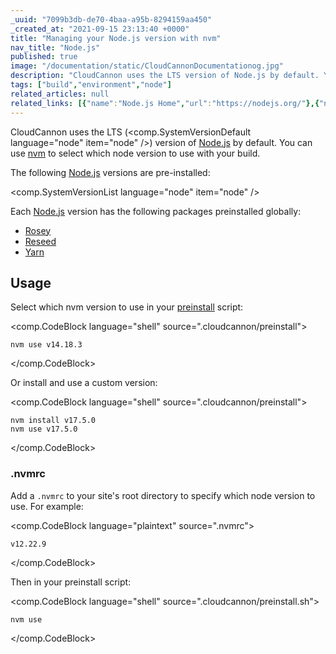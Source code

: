 ```yaml
---
_uuid: "7099b3db-de70-4baa-a95b-8294159aa450"
_created_at: "2021-09-15 23:13:40 +0000"
title: "Managing your Node.js version with nvm"
nav_title: "Node.js"
published: true
image: "/documentation/static/CloudCannonDocumentationog.jpg"
description: "CloudCannon uses the LTS version of Node.js by default. You can use nvm to select which node version to use with your build."
tags: ["build","environment","node"]
related_articles: null
related_links: [{"name":"Node.js Home","url":"https://nodejs.org/"},{"name":"nvm Documentation","url":"https://github.com/nvm-sh/nvm"},{"name":"Yarn Home","url":"https://classic.yarnpkg.com/lang/en/"}]
---
```


CloudCannon uses the LTS (<comp.SystemVersionDefault language="node" item="node" />) version of [Node.js](https://nodejs.org/) by default. You can use [nvm](https://github.com/nvm-sh/nvm/blob/master/README.md) to select which node version to use with your build.

The following [Node.js](https://nodejs.org/) versions are pre-installed:

<comp.SystemVersionList language="node" item="node" />

Each [Node.js](https://nodejs.org/) version has the following packages preinstalled globally:

* [Rosey](https://www.npmjs.com/package/rosey)
* [Reseed](https://www.npmjs.com/package/reseed)
* [Yarn](https://classic.yarnpkg.com/lang/en/)

## Usage
Select which nvm version to use in your [preinstall](/documentation/articles/extending-your-build-process-with-hooks/) script:

<comp.CodeBlock language="shell" source=".cloudcannon/preinstall">
```
nvm use v14.18.3
```
</comp.CodeBlock>

Or install and use a custom version:

<comp.CodeBlock language="shell" source=".cloudcannon/preinstall">
```
nvm install v17.5.0
nvm use v17.5.0
```
</comp.CodeBlock>

### .nvmrc
Add a `.nvmrc` to your site's root directory to specify which node version to use. For example:

<comp.CodeBlock language="plaintext" source=".nvmrc">
```
v12.22.9
```
</comp.CodeBlock>

Then in your preinstall script:

<comp.CodeBlock language="shell" source=".cloudcannon/preinstall.sh">
```
nvm use
```
</comp.CodeBlock>
